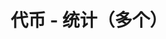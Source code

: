 ---
title: '代币 - 统计（多个）'
openapi: '/cn/api-reference/openapi-cn.json GET /token/v1/{chain}/stats/multi'
---